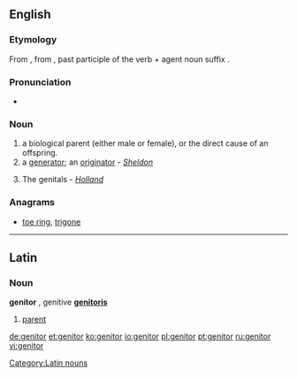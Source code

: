 ==English==

===Etymology===
From {{etyl|la}} {{term|genitor|lang=la}}, from {{term|genitus|lang=la}}, past participle of the verb {{term|gigno|gignō|lang=la}} + agent noun suffix {{term|-or|lang=la}}.

===Pronunciation===
* {{IPA|/ˈdʒɛnɪtə(r)/|lang=en}}

===Noun===
{{en-noun}}

# a biological parent (either male or female), or the direct cause of an offspring.
# a [[generator]]; an [[originator]] - ''[[Sheldon]]''
# {{obsolete|in plural}} The genitals - ''[[Holland]]''

===Anagrams===
* {{alphagram|eginort}} [[toe ring#English|toe ring]], [[trigone#English|trigone]]
----
==Latin==

===Noun===
'''genitor''' {{m}}, genitive '''[[genitoris]]'''

# [[parent]]

[[Category:Latin nouns]]

[[de:genitor]]
[[et:genitor]]
[[ko:genitor]]
[[io:genitor]]
[[pl:genitor]]
[[pt:genitor]]
[[ru:genitor]]
[[vi:genitor]]